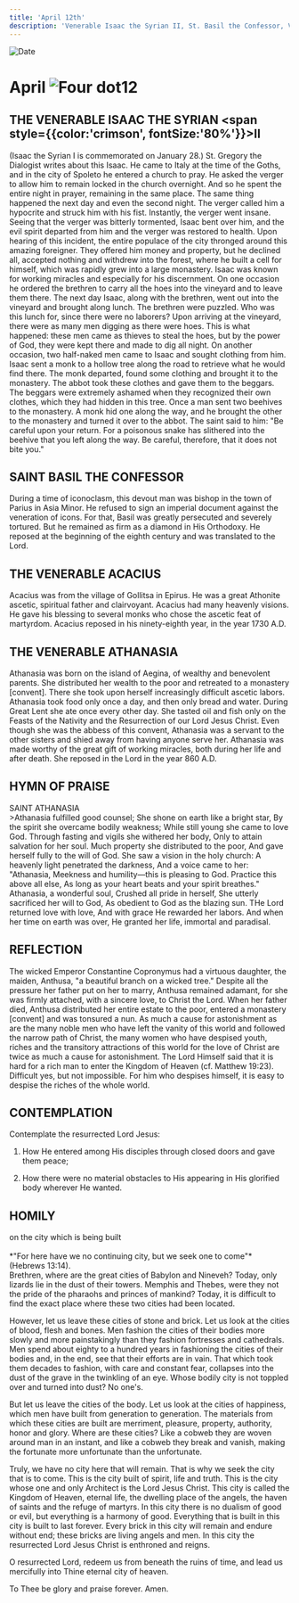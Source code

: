 ```yaml
---
title: 'April 12th'
description: 'Venerable Isaac the Syrian II, St. Basil the Confessor, Venerable Acacius, Venerable Athanasia'
---
```


<RunningHead />
<Image src="/title-imprint.png" height={68} width={50} alt="Date" className="title-imprint"/>

# <div id="date">April <Image className="four-dot" src="/four-dot.png" height={15} width={15} alt="Four dot" />12</div>

## THE VENERABLE ISAAC THE SYRIAN <span style={{color:'crimson', fontSize:'80%'}}>II</span>

(Isaac the Syrian I is commemorated on January 28.) St. Gregory the Dialogist writes about this Isaac. He came to Italy at the time of the Goths, and in the city of Spoleto he entered a church to pray. He asked the verger to allow him to remain locked in the church overnight. And so he spent the entire night in prayer, remaining in the same place. The same thing happened the next day and even the second night. The verger called him a hypocrite and struck him with his fist. Instantly, the verger went insane. Seeing that the verger was bitterly tormented, Isaac bent over him, and the evil spirit departed from him and the verger was restored to health. Upon hearing of this incident, the entire populace of the city thronged around this amazing foreigner. They offered him money and property, but he declined all, accepted nothing and withdrew into the forest, where he built a cell for himself, which was rapidly grew into a large monastery. Isaac was known for working miracles and especially for his discernment. On one occasion he ordered the brethren to carry all the hoes into the vineyard and to leave them there. The next day Isaac, along with the brethren, went out into the vineyard and brought along lunch. The brethren were puzzled. Who was this lunch for, since there were no laborers? Upon arriving at the vineyard, there were as many men digging as there were hoes. This is what happened: these men came as thieves to steal the hoes, but by the power of God, they were kept there and made to dig all night. On another occasion, two half-naked men came to Isaac and sought clothing from him. Isaac sent a monk to a hollow tree along the road to retrieve what he would find there. The monk departed, found some clothing and brought it to the monastery. The abbot took these clothes and gave them to the beggars. The beggars were extremely ashamed when they recognized their own clothes, which they had hidden in this tree. Once a man sent two beehives to the monastery. A monk hid one along the way, and he brought the other to the monastery and turned it over to the abbot. The saint said to him: "Be careful upon your return. For a poisonous snake has slithered into the beehive that you left along the way. Be careful, therefore, that it does not bite you."

## SAINT BASIL THE CONFESSOR

During a time of iconoclasm, this devout man was bishop in the town of Parius in Asia Minor. He refused to sign an imperial document against the veneration of icons. For that, Basil was greatly persecuted and severely tortured. But he remained as firm as a diamond in His Orthodoxy. He reposed at the beginning of the eighth century and was translated to the Lord.

## THE VENERABLE ACACIUS

Acacius was from the village of Gollitsa in Epirus. He was a great Athonite ascetic, spiritual father and clairvoyant. Acacius had many heavenly visions. He gave his blessing to several monks who chose the ascetic feat of martyrdom. Acacius reposed in his ninety-eighth year, in the year 1730 A.D.

## THE VENERABLE ATHANASIA

Athanasia was born on the island of Aegina, of wealthy and benevolent parents. She distributed her wealth to the poor and retreated to a monastery [convent]. There she took upon herself increasingly difficult ascetic labors. Athanasia took food only once a day, and then only bread and water. During Great Lent she ate once every other day. She tasted oil and fish only on the Feasts of the Nativity and the Resurrection of our Lord Jesus Christ. Even though she was the abbess of this convent, Athanasia was a servant to the other sisters and shied away from having anyone serve her. Athanasia was made worthy of the great gift of working miracles, both during her life and after death. She reposed in the Lord in the year 860 A.D.


## HYMN OF PRAISE
<div style={{textAlign:'center', color:'crimson', fontWeight:'bold'}}>
SAINT ATHANASIA
</div>
>Athanasia fulfilled good counsel;  
She shone on earth like a bright star,  
By the spirit she overcame bodily weakness;  
While still young she came to love God.  
Through fasting and vigils she withered her body,  
Only to attain salvation for her soul.  
Much property she distributed to the poor,  
And gave herself fully to the will of God.  
She saw a vision in the holy church:  
A heavenly light penetrated the darkness,  
And a voice came to her: "Athanasia,  
Meekness and humility—this is pleasing to God.  
Practice this above all else,  
As long as your heart beats and your spirit breathes."  
Athanasia, a wonderful soul,  
Crushed all pride in herself,  
She utterly sacrificed her will to God,  
As obedient to God as the blazing sun.  
THe Lord returned love with love,  
And with grace He rewarded her labors.  
And when her time on earth was over,  
He granted her life, immortal and paradisal.  


## REFLECTION

The wicked Emperor Constantine Copronymus had a virtuous daughter, the maiden, Anthusa, "a beautiful branch on a wicked tree." Despite all the pressure her father put on her to marry, Anthusa remained adamant, for she was firmly attached, with a sincere love, to Christ the Lord. When her father died, Anthusa distributed her entire estate to the poor, entered a monastery [convent] and was tonsured a nun. As much a cause for astonishment as are the many noble men who have left the vanity of this world and followed the narrow path of Christ, the many women who have despised youth, riches and the transitory attractions of this world for the love of Christ are twice as much a cause for astonishment. The Lord Himself said that it is hard for a rich man to enter the Kingdom of Heaven (cf. Matthew 19:23). Difficult yes, but not impossible. For him who despises himself, it is easy to despise the riches of the whole world.


## CONTEMPLATION

Contemplate the resurrected Lord Jesus:

1. How He entered among His disciples through closed doors and gave them peace;

2. How there were no material obstacles to His appearing in His glorified body wherever He wanted.


## HOMILY
<div style={{textAlign:'center', color:'crimson', fontWeight:'bold'}}>
on the city which is being built
</div><br />
<div style={{textAlign:'right'}}>
*"For here have we no continuing city, but we seek one to come"* (Hebrews 13:14).
</div>
Brethren, where are the great cities of Babylon and Nineveh? Today, only lizards lie in the dust of their towers. Memphis and Thebes, were they not the pride of the pharaohs and princes of mankind? Today, it is difficult to find the exact place where these two cities had been located.

However, let us leave these cities of stone and brick. Let us look at the cities of blood, flesh and bones. Men fashion the cities of their bodies more slowly and more painstakingly than they fashion fortresses and cathedrals. Men spend about eighty to a hundred years in fashioning the cities of their bodies and, in the end, see that their efforts are in vain. That which took them decades to fashion, with care and constant fear, collapses into the dust of the grave in the twinkling of an eye. Whose bodily city is not toppled over and turned into dust? No one's.

But let us leave the cities of the body. Let us look at the cities of happiness, which men have built from generation to generation. The materials from which these cities are built are merriment, pleasure, property, authority, honor and glory. Where are these cities? Like a cobweb they are woven around man in an instant, and like a cobweb they break and vanish, making the fortunate more unfortunate than the unfortunate.

Truly, we have no city here that will remain. That is why we seek the city that is to come. This is the city built of spirit, life and truth. This is the city whose one and only Architect is the Lord Jesus Christ. This city is called the Kingdom of Heaven, eternal life, the dwelling place of the angels, the haven of saints and the refuge of martyrs. In this city there is no dualism of good or evil, but everything is a harmony of good. Everything that is built in this city is built to last forever. Every brick in this city will remain and endure without end; these bricks are living angels and men. In this city the resurrected Lord Jesus Christ is enthroned and reigns.

O resurrected Lord, redeem us from beneath the ruins of time, and lead us mercifully into Thine eternal city of heaven.

To Thee be glory and praise forever. Amen.